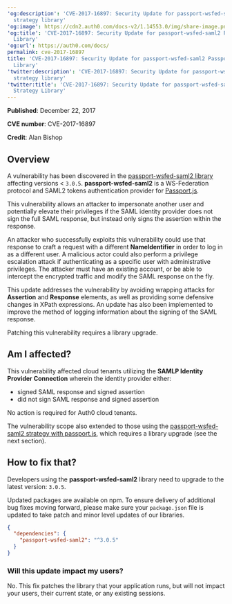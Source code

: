 ---
'og:description': 'CVE-2017-16897: Security Update for passport-wsfed-saml2 Passport
  strategy library'
'og:image': https://cdn2.auth0.com/docs-v2/1.14553.0/img/share-image.png
'og:title': 'CVE-2017-16897: Security Update for passport-wsfed-saml2 Passport Strategy
  Library'
'og:url': https://auth0.com/docs/
permalink: cve-2017-16897
title: 'CVE-2017-16897: Security Update for passport-wsfed-saml2 Passport Strategy
  Library'
'twitter:description': 'CVE-2017-16897: Security Update for passport-wsfed-saml2 Passport
  strategy library'
'twitter:title': 'CVE-2017-16897: Security Update for passport-wsfed-saml2 Passport
  Strategy Library'
---
**Published**: December 22, 2017

**CVE number**: CVE-2017-16897

**Credit**: Alan Bishop

## Overview

A vulnerability has been discovered in the [passport-wsfed-saml2 library](https://github.com/auth0/passport-wsfed-saml2) affecting versions < `3.0.5`. **passport-wsfed-saml2** is a WS-Federation protocol and SAML2 tokens authentication provider for [Passport.js](http://passportjs.org/).

This vulnerability allows an attacker to impersonate another user and potentially elevate their privileges if the <Tooltip tip="Security Assertion Markup Language (SAML): Standardized protocol allowing two parties to exchange authentication information without a password." cta="View Glossary" href="/docs/glossary?term=SAML">SAML</Tooltip> <Tooltip tip="Security Assertion Markup Language (SAML): Standardized protocol allowing two parties to exchange authentication information without a password." cta="View Glossary" href="/docs/glossary?term=identity+provider">identity provider</Tooltip> does not sign the full SAML response, but instead only signs the assertion within the response.

An attacker who successfully exploits this vulnerability could use that response to craft a request with a different **NameIdentifier** in order to log in as a different user. A malicious actor could also perform a privilege escalation attack if authenticating as a specific user with administrative privileges. The attacker must have an existing account, or be able to intercept the encrypted traffic and modify the SAML response on the fly.

This update addresses the vulnerability by avoiding wrapping attacks for **Assertion** and **Response** elements, as well as providing some defensive changes in XPath expressions. An update has also been implemented to improve the method of logging information about the signing of the SAML response.

Patching this vulnerability requires a library upgrade.

## Am I affected?

This vulnerability affected cloud tenants utilizing the **SAMLP Identity Provider Connection** wherein the identity provider either:

* signed SAML response and signed assertion
* did not sign SAML response and signed assertion

No action is required for Auth0 cloud tenants.

The vulnerability scope also extended to those using the [passport-wsfed-saml2 strategy with passport.js](https://github.com/auth0/passport-wsfed-saml2), which requires a library upgrade (see the next section).

## How to fix that?

Developers using the **passport-wsfed-saml2** library need to upgrade to the latest version: `3.0.5`.

Updated packages are available on npm. To ensure delivery of additional bug fixes moving forward, please make sure your `package.json` file is updated to take patch and minor level updates of our libraries.

```json lines
{
  "dependencies": {
    "passport-wsfed-saml2": "^3.0.5"
  }
}
```






### Will this update impact my users?

No. This fix patches the library that your application runs, but will not impact your users, their current state, or any existing sessions.